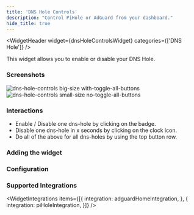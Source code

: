 ```yaml
---
title: 'DNS Hole Controls'
description: "Control PiHole or AdGuard from your dashboard."
hide_title: true
---
```




<WidgetHeader
  widget={dnsHoleControlsWidget}
  categories={['DNS Hole']}
/>

This widget allows you to enable or disable your DNS Hole.

### Screenshots


<img src={bigSize} alt="dns-hole-controls big-size with-toggle-all-buttons" width={256} height={128} />
<img src={smallSize} alt="dns-hole-controls small-size no-toggle-all-buttons" width={128} height={128} />

### Interactions

- Enable / Disable one dns-hole by clicking on the badge.
- Disable one dns-hole in x seconds by clicking on the clock icon.
- Do all of the above for all dns-holes by using the top button row.

### Adding the widget

<AddingWidget />

### Configuration
<WidgetConfig configuration={dnsHoleControlsWidget.configuration} />

### Supported Integrations

<WidgetIntegrations items={[{
    integration: adguardHomeIntegration,
}, {
    integration: piHoleIntegration,
}]} />